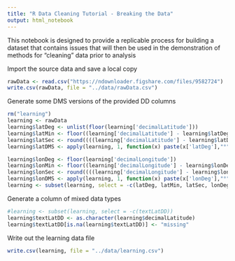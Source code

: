 ```yaml
---
title: "R Data Cleaning Tutorial - Breaking the Data"
output: html_notebook
---
```


This notebook is designed to provide a replicable process for building a dataset that contains issues that will then be used in the demonstration of methods for "cleaning" data prior to analysis 


Import the source data and save a local copy
```r
rawData <- read.csv("https://ndownloader.figshare.com/files/9582724")
write.csv(rawData, file = "../data/rawData.csv")
```

Generate some DMS versions of the provided DD columns
```r
rm("learning")
learning <- rawData
learning$latDeg <- unlist(floor(learning['decimalLatitude']))
learning$latMin <- floor((learning['decimalLatitude'] - learning$latDeg) * 60)
learning$latSec <- round((((learning['decimalLatitude'] - learning$latDeg) - (learning$latMin/60)) * 3600), 3)
learning$latDMS <- apply(learning, 1, function(x) paste(x['latDeg'],"°", x['latMin'],"'", x['latSec'], "\"N", sep=""))

learning$lonDeg <- floor(learning['decimalLongitude'])
learning$lonMin <- floor((learning['decimalLongitude'] - learning$lonDeg) * 60)
learning$lonSec <- round((((learning['decimalLongitude'] - learning$lonDeg) - (learning$lonMin/60)) * 3600), 3)
learning$lonDMS <- apply(learning, 1, function(x) paste(x['lonDeg'],"°", x['lonMin'],"'", x['lonSec'], "\"E", sep=""))
learning <- subset(learning, select = -c(latDeg, latMin, latSec, lonDeg, lonMin, lonSec))
```

Generate a column of mixed data types
```r
#learning <- subset(learning, select = -c(textLatDD))
learning$textLatDD <- as.character(learning$decimalLatitude)
learning$textLatDD[is.na(learning$textLatDD)] <- "missing"
```

Write out the learning data file
```r
write.csv(learning, file = "../data/learning.csv")
```